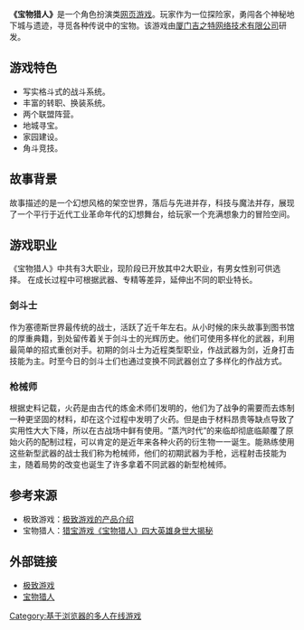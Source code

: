 {{Infobox VG
|title  = 宝物猎人
|image =
|developer = [[吉之特|极致游戏]]
|publisher = {{vgrelease new|CN|极致游戏}}
|genre = [[角色扮演|角色扮演]]
|modes = [[网页游戏|网页游戏]]
|platforms = [[Windows|Windows]]
|engine = 
|onlinegame = 1
|released  = 
}}

'''《宝物猎人》'''是一个角色扮演类[[网页游戏|网页游戏]]。玩家作为一位探险家，勇闯各个神秘地下城与遗迹，寻觅各种传说中的宝物。该游戏由[[吉之特|厦门吉之特网络技术有限公司]]研发。

==游戏特色==
*写实格斗式的战斗系统。
*丰富的转职、换装系统。
*两个联盟阵营。
*地城寻宝。
*家园建设。
*角斗竞技。

==故事背景==
故事描述的是一个幻想风格的架空世界，落后与先进并存，科技与魔法并存，展现了一个平行于近代工业革命年代的幻想舞台，给玩家一个充满想象力的冒险空间。

==游戏职业==
《宝物猎人》中共有3大职业，现阶段已开放其中2大职业，有男女性别可供选择。 在成长过程中可根据武器、专精等差异，延伸出不同的职业特长。
===剑斗士===
作为塞德斯世界最传统的战士，活跃了近千年左右。从小时候的床头故事到图书馆的厚重典籍，到处留传着关于剑斗士的光辉历史。他们可使用多样化的武器，利用最简单的招式重创对手。初期的剑斗士为近程类型职业，作战武器为剑，近身打击技能为主。时至今日的剑斗士们也通过变换不同武器创立了多样化的作战方式。
===枪械师===
根据史料记载，火药是由古代的炼金术师们发明的，他们为了战争的需要而去炼制一种更坚固的材料，却在这个过程中发明了火药。但是由于材料昂贵等缺点导致了实用性大大下降，所以在古战场中鲜有使用。“蒸汽时代”的来临却彻底临颠覆了原始火药的配制过程，可以肯定的是近年来各种火药的衍生物一一诞生。能熟练使用这些新型武器的战士我们称为枪械师，他们的初期武器为手枪，远程射击技能为主，随着局势的改变也诞生了许多拿着不同武器的新型枪械师。

==参考来源==
*极致游戏：[https://web.archive.org/web/20110804024549/http://www.woobest.com/game/bw.html 极致游戏的产品介绍]
*宝物猎人：[http://bw.woobest.com/news/detail/49.html 猎宝游戏《宝物猎人》四大英雄身世大揭秘]{{dead link|date=2017年12月 |bot=InternetArchiveBot |fix-attempted=yes }}

==外部链接==
*[https://web.archive.org/web/20101124062035/http://www.woobest.com/ 极致游戏]
*[https://web.archive.org/web/20110306063023/http://bw.woobest.com/ 宝物猎人]
{{Videogame-stub}}

[[Category:基于浏览器的多人在线游戏|Category:基于浏览器的多人在线游戏]]